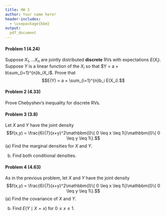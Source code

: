 ```yaml
---
title: HW 3
author: Your name here!
header-includes:
  - \usepackage{bbm}
output:
  pdf_document
---
```


#### Problem 1 (4.24)

Suppose $X_1, \dots X_n$ are jointly distributed **discrete** RVs with expectations $E(X_i)$. Suppose $Y$ is a linear function of the $X_i$ so that $Y = a + b\sum_{i=1}^{n}b_iX_i$. Prove that
$$E(Y) = a + \sum_{i=1}^{n}b_i E(X_i).$$


\pagebreak

#### Problem 2 (4.33)

Prove Chebyshev's inequality for discrete RVs. 



\pagebreak

#### Problem 3 (3.8)

Let $X$ and $Y$ have the joint density 
$$f(x,y) = \frac{6}{7}(x+y)^2\mathbbm{I}\{ 0 \leq x \leq 1\}\mathbbm{I}\{ 0 \leq y \leq 1\}.$$
(a) Find the marginal densities for $X$ and $Y$. 

(b) Find both conditional densities. 



\pagebreak 

#### Problem 4 (4.63)

As in the previous problem, let $X$ and $Y$ have the joint density 
$$f(x,y) = \frac{6}{7}(x+y)^2\mathbbm{I}\{ 0 \leq x \leq 1\}\mathbbm{I}\{ 0 \leq y \leq 1\}.$$
(a) Find the covariance of $X$ and $Y$. 

(b) Find $E(Y \mid X = x)$ for $0 \leq x \leq 1$. 

